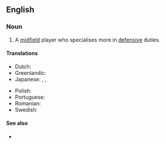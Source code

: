 ==English==

===Noun===
{{en-noun}}

# {{lb|en|soccer}} A [[midfield]] player who specialises more in [[defensive]] duties.

====Translations====
{{trans-top|midfield player}}
* Dutch: {{t|nl|verdedigende middenvelder|c}}
* Greenlandic: {{t|kl|qeqqani kinguarsimanerusoq}}
* Japanese: {{t|ja|守備的ミッドフィールダー|tr=shubiteki middofīrudā|sc=Jpan}}, {{t|ja|中盤の底|tr=chūban no soko|sc=Jpan}}, {{t|ja|ボランチ|tr=boranchi|sc=Jpan}}
{{trans-mid}}
* Polish: {{t|pl|defensywny pomocnik|m}}
* Portuguese: {{t+|pt|volante|m}}
* Romanian: {{t|ro|mijlocaș defensiv|m}}
* Swedish: {{t|sv|defensiv mittfältare|c}}
{{trans-bottom}}

====See also====
* {{l|en|attacking midfielder}}